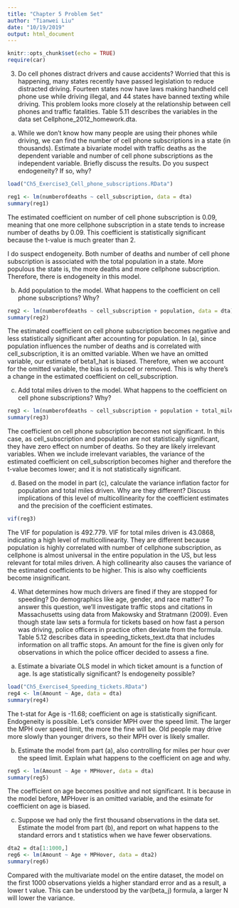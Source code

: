 ```yaml
---
title: "Chapter 5 Problem Set"
author: "Tianwei Liu"
date: "10/19/2019"
output: html_document
---
```


```r
knitr::opts_chunk$set(echo = TRUE)
require(car)
```

3. Do cell phones distract drivers and cause accidents? Worried that this is happening, many states recently have passed legislation to reduce distracted driving. Fourteen states now have laws making handheld cell phone use while driving illegal, and 44 states have banned texting while driving. This problem looks more closely at the relationship between cell phones and traffic fatalities. Table 5.11 describes the variables in the data set Cellphone_2012_homework.dta.
(a) While we don’t know how many people are using their phones while driving, we can find the number of cell phone subscriptions in a state (in thousands). Estimate a bivariate model with traffic deaths as the dependent variable and number of cell phone subscriptions as the independent variable. Briefly discuss the results. Do you suspect endogeneity? If so, why?

```r
load("Ch5_Exercise3_Cell_phone_subscriptions.RData")

reg1 <- lm(numberofdeaths ~ cell_subscription, data = dta)
summary(reg1)
```
The estimated coefficient on number of cell phone subscription is 0.09, meaning that one more cellphone subscription in a state tends to increase number of deaths by 0.09. This coefficient is statistically significant because the t-value is much greater than 2.

I do suspect endogeneity. Both number of deaths and number of cell phone subscription is associated with the total population in a state. More populous the state is, the more deaths and more cellphone subscription. Therefore, there is endogeneity in this model. 

(b) Add population to the model. What happens to the coefficient on cell phone subscriptions? Why?

```r
reg2 <- lm(numberofdeaths ~ cell_subscription + population, data = dta)
summary(reg2)
```
The estimated coefficient on cell phone subscription becomes negative and less statistically significant after accounting for population. 
In (a), since population influences the number of deaths and is correlated with cell_subscription, it is an omitted variable. When we have an omitted variable, our estimate of beta1_hat is biased. Therefore, when we account for the omitted variable, the bias is reduced or removed. This is why there's a change in the estimated coefficient on cell_subscription.

(c) Add total miles driven to the model. What happens to the coefficient on cell phone subscriptions? Why?

```r
reg3 <- lm(numberofdeaths ~ cell_subscription + population + total_miles_driven, data = dta)
summary(reg3)
```
The coefficient on cell phone subscription becomes not significant. 
In this case, as cell_subscription and population are not statistically significant, they have zero effect on number of deaths. So they are likely irrelevant variables. When we include irrelevant variables, the variance of the estimated coefficient on cell_subscription becomes higher and therefore the t-value becomes lower; and it is not statistically significant. 

(d) Based on the model in part (c), calculate the variance inflation factor for population and total miles driven. Why are they different? Discuss implications of this level of multicollinearity for the coefficient estimates and the precision of the coefficient estimates.

```r
vif(reg3)
```
The VIF for population is 492.779. VIF for total miles driven is 43.0868, indicating a high level of multicollinearity. They are different because population is highly correlated with number of cellphone subscription, as cellphone is almost universal in the entire population in the US, but less relevant for total miles driven. A high collinearity also causes the variance of the estimated coefficients to be higher. This is also why coefficients become insignificant. 

4. What determines how much drivers are fined if they are stopped for speeding? Do demographics like age, gender, and race matter? To answer this question, we’ll investigate traffic stops and citations in Massachusetts using data from Makowsky and Stratmann (2009). Even though state law sets a formula for tickets based on how fast a person was driving, police officers in practice often deviate from the formula. Table 5.12 describes data in speeding_tickets_text.dta that includes information on all traffic stops. An amount for the fine is given only for observations in which the police officer decided to assess a fine.
(a) Estimate a bivariate OLS model in which ticket amount is a function of age. Is age statistically significant? Is endogeneity possible?

```r
load("Ch5_Exercise4_Speeding_tickets.RData")
reg4 <- lm(Amount ~ Age, data = dta)
summary(reg4)
```
The t-stat for Age is -11.68; coefficient on age is statistically significant. 
Endogeneity is possible. Let's consider MPH over the speed limit. The larger the MPH over speed limit, the more the fine will be. Old people may drive more slowly than younger drivers, so their MPH over is likely smaller.

(b) Estimate the model from part (a), also controlling for miles per hour over the speed limit. Explain what happens to the coefficient on age and why.

```r
reg5 <- lm(Amount ~ Age + MPHover, data = dta)
summary(reg5)
```
The coefficient on age becomes positive and not significant. It is because in the model before, MPHover is an omitted variable, and the esimate for coefficient on age is biased. 

(c) Suppose we had only the first thousand observations in the data set. Estimate the model from part (b), and report on what happens to the standard errors and t statistics when we have fewer observations.

```r
dta2 = dta[1:1000,]
reg6 <- lm(Amount ~ Age + MPHover, data = dta2)
summary(reg6)
```
Compared with the multivariate model on the entire dataset, the model on the first 1000 observations yields a higher standard error and as a result, a lower t value. This can be understood by the var(beta_j) formula, a larger N will lower the variance. 
